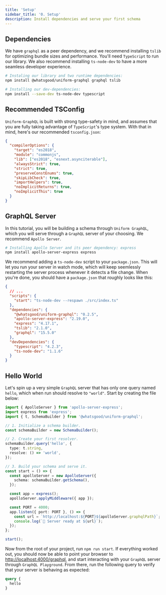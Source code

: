 ```yaml
---
title: 'Setup'
sidebar_title: '0. Setup'
description: Install dependencies and serve your first schema
---
```


<!-- TODO: write a friendly intro paragraph -->

## Dependencies

We have `graphql` as a peer dependency, and we recommend installing `tslib` for optimizing bundle sizes and performance. You'll need `TypeScript` to run our library. We also recommend installing `ts-node-dev` to have a more seamless developer experience.

```bash
# Instaling our library and two runtime dependencies:
npm install @whatsgood/uniform-graphql graphql tslib

# Installing our dev-dependencies:
npm install --save-dev ts-node-dev typescript
```

## Recommended TSConfig

`Uniform-GraphQL` is built with strong type-safety in mind, and assumes that you are fully taking advantage of `TypeScript`'s type system. With that in mind, here's our recommended `tsconfig.json`:

```json:title=tsconfig.json
{
  "compilerOptions": {
    "target": "es2018",
    "module": "commonjs",
    "lib": ["es2018", "esnext.asynciterable"],
    "alwaysStrict": true,
    "strict": true,
    "preserveConstEnums": true,
    "skipLibCheck": true,
    "importHelpers": true,
    "noImplicitReturns": true,
    "noImplicitThis": true
  }
}
```

## GraphQL Server

In this tutorial, you will be building a schema through `Uniform GraphQL`, which you will serve through a `GraphQL` server of your choosing. We recommend `Apollo Server`.

```bash
# Installing Apollo Server and its peer dependency: express
npm install apollo-server-express express
```

We recommend adding a `ts-node-dev` script to your `package.json`. This will let you run your server in watch mode, which will keep seemlessly restarting the server process whenever it detects a file change. When you're done, you should have a `package.json` that roughly looks like this:

```json:title=package.json
{
  // ...
  "scripts": {
    "start": "ts-node-dev --respawn ./src/index.ts"
  },
  "dependencies": {
    "@whatsgood/uniform-graphql": "0.2.5",
    "apollo-server-express": "2.19.0",
    "express": "4.17.1",
    "tslib": "2.1.0",
    "graphql": "15.5.0"
  },
  "devDependencies": {
    "typescript": "4.2.3",
    "ts-node-dev": "1.1.6"
  }
}
```

## Hello World

Let's spin up a very simple `GraphQL` server that has only one query named `hello`, which when run should resolve to `"world"`. Start by creating the file below:

```ts:title=src/index.ts
import { ApolloServer } from 'apollo-server-express';
import express from 'express';
import { t, SchemaBuilder } from '@whatsgood/uniform-graphql';

// 1. Initialize a schema builder.
const schemaBuilder = new SchemaBuilder();

// 2. Create your first resolver.
schemaBuilder.query('hello', {
  type: t.string,
  resolve: () => 'world',
});

// 3. Build your schema and serve it.
const start = () => {
  const apolloServer = new ApolloServer({
    schema: schemaBuilder.getSchema(),
  });

  const app = express();
  apolloServer.applyMiddleware({ app });

  const PORT = 4000;
  app.listen({ port: PORT }, () => {
    const url = `http://localhost:${PORT}${apolloServer.graphqlPath}`;
    console.log(`🚀 Server ready at ${url}`);
  });
};

start();
```

Now from the root of your project, run `npm run start`. If everything worked out, you should now be able to point your browser to [http://localhost:4000/graphql](http://localhost:4000/graphql), and start interacting with your `GraphQL` server through `GraphQL Playground`. From there, run the following query to verify that your server is behaving as expected:

```graphql
query {
  hello
}
```
